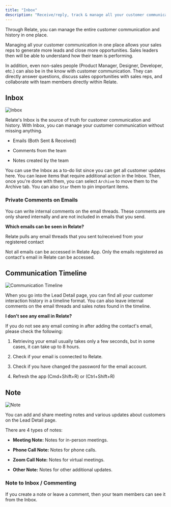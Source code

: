 ```yaml
---
title: "Inbox"
description: "Receive/reply, track & manage all your customer communication in one place!"
---
```


Through Relate, you can manage the entire customer communication and history in one place.

Managing all your customer communication in one place allows your sales reps to generate more leads and close more opportunities. Sales leaders then will be able to understand how their team is performing.

In addition, even non-sales people (Product Manager, Designer, Developer, etc.) can also be in the know with customer communication. They can directly answer questions, discuss sales opportunities with sales reps, and collaborate with team members directly within Relate.

## Inbox

![Inbox](/docs/images/features/inbox.png)

Relate's Inbox is the source of truth for customer communication and history. With Inbox, you can manage your customer communication without missing anything.

- Emails (Both Sent & Received)

- Comments from the team

- Notes created by the team

You can use the Inbox as a to-do list since you can get all customer updates here. You can leave items that require additional action in the Inbox. Then, once you're done with them, you can select `Archive` to move them to the Archive tab. You can also `Star` them to pin important items.

### Private Comments on Emails

You can write internal comments on the email threads. These comments are only shared internally and are not included in emails that you send.

<Note>

**Which emails can be seen in Relate?**

Relate pulls any email threads that you sent to/received from your registered contact

Not all emails can be accessed in Relate App. Only the emails registered as contact's email in Relate can be accessed.

</Note>

## Communication Timeline

![Communication Timeline](/docs/images/features/communication-timeline.png)

When you go into the Lead Detail page, you can find all your customer interaction history in a timeline format. You can also leave internal comments on the email threads and sales notes found in the timeline.

<Note>

**I don't see any email in Relate?**

If you do not see any email coming in after adding the contact's email, please check the following:

1. Retrieving your email usually takes only a few seconds, but in some cases, it can take up to 8 hours.

2. Check if your email is connected to Relate.

3. Check if you have changed the password for the email account.

4. Refresh the app (Cmd+Shift+R) or (Ctrl+Shift+R)

</Note>

## Note

![Note](/docs/images/features/note.png)

You can add and share meeting notes and various updates about customers on the Lead Detail page.

There are 4 types of notes:

- **Meeting Note:** Notes for in-person meetings.

- **Phone Call Note:** Notes for phone calls.

- **Zoom Call Note:** Notes for virtual meetings.

- **Other Note:** Notes for other additional updates.

### Note to Inbox / Commenting

If you create a note or leave a comment, then your team members can see it from the Inbox.
